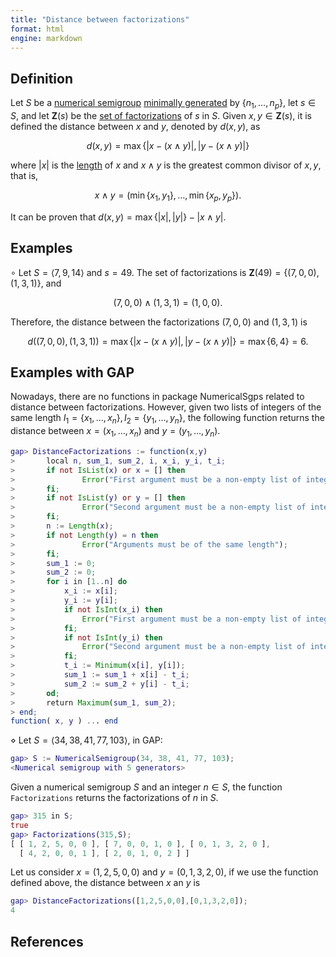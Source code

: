 ```yaml
---
title: "Distance between factorizations"
format: html
engine: markdown
---
```


## Definition

Let $S$ be a [numerical semigroup](../Basic-concepts/Numerical-semigroup.qmd) [minimally generated](../Basic-concepts/Minimal-set-of-generators.qmd) by $\{n_1, \ldots, n_p\}$, let $s \in S$, and let $\mathbf{Z}(s)$ be the [set of factorizations](../Presentations-NS/Set-of-factorizations.qmd) of $s$ in $S$. Given $x, y \in \mathbf{Z}(s)$, it is defined the distance between $x$ and $y$, denoted by $d(x,y)$, as

$$
d(x,y) = \max \{ | x - (x \land y) |, | y - (x \land y) | \}
$$

where $|x|$ is the [length](Length-factorization.qmd) of $x$ and $x \land y$ is the greatest common divisor of $x,y$, that is,

$$
x \land y = (\min \{x_1, y_1\}, \ldots, \min \{x_p, y_p\}).
$$

It can be proven that $d(x,y) = \max \{|x|, |y|\} - |x \land y|$.

## Examples

$\circ$ Let $S = \langle 7, 9, 14 \rangle$ and $s = 49$. The set of factorizations is $\mathbf{Z}(49) = \{(7,0,0), (1,3,1)\}$, and

$$
(7,0,0) \land (1,3,1) = (1,0,0).
$$

Therefore, the distance between the factorizations $(7,0,0)$ and $(1,3,1)$ is

$$
d((7,0,0), (1,3,1)) = \max \{ | x - (x \land y) |, | y - (x \land y) | \} = \max \{ 6, 4 \} = 6.
$$

## Examples with GAP

Nowadays, there are no functions in package NumericalSgps related to distance between factorizations. However, given two lists of integers of the same length $I_1 = \{x_1, \ldots, x_n\}, I_2 = \{y_1, \ldots, y_n\}$, the following function returns the distance between $x = (x_1, \ldots, x_n)$ and $y = (y_1, \ldots, y_n)$.

``` gap
gap> DistanceFactorizations := function(x,y)
>       local n, sum_1, sum_2, i, x_i, y_i, t_i;
>       if not IsList(x) or x = [] then
>               Error("First argument must be a non-empty list of integers");
>       fi;
>       if not IsList(y) or y = [] then
>               Error("Second argument must be a non-empty list of integers");
>       fi;
>       n := Length(x);
>       if not Length(y) = n then
>               Error("Arguments must be of the same length");
>       fi;
>       sum_1 := 0;
>       sum_2 := 0;
>       for i in [1..n] do
>           x_i := x[i];
>           y_i := y[i];
>           if not IsInt(x_i) then
>               Error("First argument must be a non-empty list of integers");
>           fi;
>           if not IsInt(y_i) then
>               Error("Second argument must be a non-empty list of integers");
>           fi;
>           t_i := Minimum(x[i], y[i]);
>           sum_1 := sum_1 + x[i] - t_i;
>           sum_2 := sum_2 + y[i] - t_i;
>       od;
>       return Maximum(sum_1, sum_2);
> end;
function( x, y ) ... end
```

$\diamond$ Let $S = \langle 34, 38, 41, 77, 103 \rangle$, in GAP:

``` gap
gap> S := NumericalSemigroup(34, 38, 41, 77, 103);
<Numerical semigroup with 5 generators>
```

Given a numerical semigroup $S$ and an integer $n \in S$, the function `Factorizations` returns the factorizations of $n$ in $S$.

``` gap
gap> 315 in S;
true
gap> Factorizations(315,S);
[ [ 1, 2, 5, 0, 0 ], [ 7, 0, 0, 1, 0 ], [ 0, 1, 3, 2, 0 ],
  [ 4, 2, 0, 0, 1 ], [ 2, 0, 1, 0, 2 ] ]
```

Let us consider $x = (1,2,5,0,0)$ and $y = (0,1,3,2,0)$, if we use the function defined above, the distance between $x$ an $y$ is

``` gap
gap> DistanceFactorizations([1,2,5,0,0],[0,1,3,2,0]);
4
```

## References

<!-- https://docs.gap-system.org/doc/tut/chap0_mj.html#contents -->

